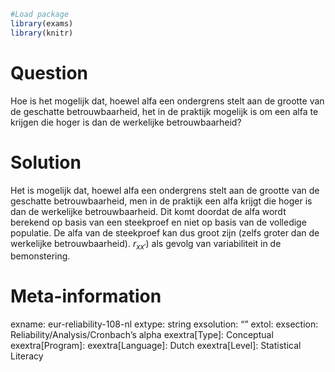 ```r
#Load package
library(exams)
library(knitr)
```
Question
========
Hoe is het mogelijk dat, hoewel alfa een ondergrens stelt aan de grootte van de geschatte betrouwbaarheid, het in de praktijk mogelijk is om een alfa te krijgen die hoger is dan de werkelijke betrouwbaarheid?


Solution
========
Het is mogelijk dat, hoewel alfa een ondergrens stelt aan de grootte van de geschatte betrouwbaarheid, men in de praktijk een alfa krijgt die hoger is dan de werkelijke betrouwbaarheid. Dit komt doordat de alfa wordt berekend op basis van een steekproef en niet op basis van de volledige populatie. De alfa van de steekproef kan dus groot zijn (zelfs groter dan de werkelijke betrouwbaarheid). $r_{xx'}$) als gevolg van variabiliteit in de bemonstering.

Meta-information
================
exname: eur-reliability-108-nl
extype: string
exsolution: ""
extol: 
exsection: Reliability/Analysis/Cronbach's alpha
exextra[Type]: Conceptual
exextra[Program]: 
exextra[Language]: Dutch
exextra[Level]: Statistical Literacy
